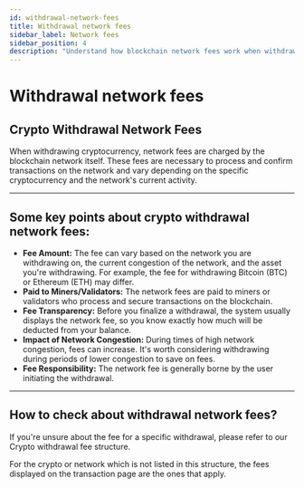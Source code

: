 ```yaml
---
id: withdrawal-network-fees
title: Withdrawal network fees
sidebar_label: Network fees
sidebar_position: 4
description: "Understand how blockchain network fees work when withdrawing crypto from CoinByte."
---
```


# Withdrawal network fees

## Crypto Withdrawal Network Fees

When withdrawing cryptocurrency, network fees are charged by the blockchain network itself. These fees are necessary to process and confirm transactions on the network and vary depending on the specific cryptocurrency and the network's current activity.

---

## Some key points about crypto withdrawal network fees:

<ul>
<li><strong>Fee Amount:</strong> The fee can vary based on the network you are withdrawing on, the current congestion of the network, and the asset you're withdrawing. For example, the fee for withdrawing Bitcoin (BTC) or Ethereum (ETH) may differ.</li>

<li><strong>Paid to Miners/Validators:</strong> The network fees are paid to miners or validators who process and secure transactions on the blockchain.</li>

<li><strong>Fee Transparency:</strong> Before you finalize a withdrawal, the system usually displays the network fee, so you know exactly how much will be deducted from your balance.</li>

<li><strong>Impact of Network Congestion:</strong> During times of high network congestion, fees can increase. It's worth considering withdrawing during periods of lower congestion to save on fees.</li>

<li><strong>Fee Responsibility:</strong> The network fee is generally borne by the user initiating the withdrawal.</li>
</ul>

---

## How to check about withdrawal network fees?

If you're unsure about the fee for a specific withdrawal, please refer to our Crypto withdrawal fee structure.

For the crypto or network which is not listed in this structure, the fees displayed on the transaction page are the ones that apply.

<RelatedArticles category="deposits-withdrawals" />
